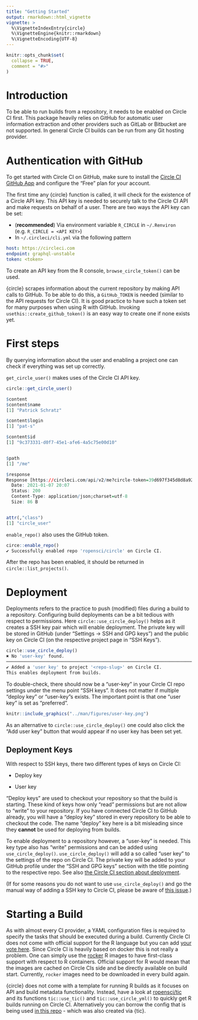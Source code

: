 ```yaml
---
title: "Getting Started"
output: rmarkdown::html_vignette
vignette: >
  %\VignetteIndexEntry{circle}
  %\VignetteEngine{knitr::rmarkdown}
  %\VignetteEncoding{UTF-8}
---
```


```r
knitr::opts_chunk$set(
  collapse = TRUE,
  comment = "#>"
)
```

# Introduction

To be able to run builds from a repository, it needs to be enabled on Circle CI first.
This package heavily relies on GitHub for automatic user information extraction and other providers such as GitLab or Bitbucket are not supported.
In general Circle CI builds can be run from any Git hosting provider.

# Authentication with GitHub

To get started with Circle CI on GitHub, make sure to install the [Circle CI GitHub App](https://GitHub.com/marketplace/circleci) and configure the "Free" plan for your account.

The first time any {circle} function is called, it will check for the existence of a Circle API key.
This API key is needed to securely talk to the Circle CI API and make requests on behalf of a user.
There are two ways the API key can be set:

  - (**recommended**) Via environment variable `R_CIRCLE` in `~/.Renviron` (e.g. `R_CIRCLE = <API KEY>`)
  - In `~/.circleci/cli.yml` via the following pattern

   ```yml
   host: https://circleci.com
   endpoint: graphql-unstable
   token: <token>
   ```

To create an API key from the R console, `browse_circle_token()` can be used.

{circle} scrapes information about the current repository by making API calls to GitHub.
To be able to do this, a `GitHub_TOKEN` is needed (similar to the API requests for Circle CI).
It is good practice to have such a token set for many purposes when using R with GitHub.
Invoking `usethis::create_github_token()` is an easy way to create one if none exists yet.

# First steps

By querying information about the user and enabling a project one can check if everything was set up correctly.

`get_circle_user()` makes uses of the Circle CI API key.


```r
circle::get_circle_user()

$content
$content$name
[1] "Patrick Schratz"

$content$login
[1] "pat-s"

$content$id
[1] "9c373331-d0f7-45e1-afe6-4a5c75e00d10"


$path
[1] "/me"

$response
Response [https://circleci.com/api/v2/me?circle-token=39d697f345d8d8a92ab07c333405d9b0092d116c]
  Date: 2021-01-07 20:07
  Status: 200
  Content-Type: application/json;charset=utf-8
  Size: 86 B


attr(,"class")
[1] "circle_user"
```

`enable_repo()` also uses the GitHub token.

```r
circe::enable_repo()
✔ Successfully enabled repo 'ropensci/circle' on Circle CI.
```

After the repo has been enabled, it should be returned in `circle::list_projects()`.

# Deployment

Deployments refers to the practice to push (modified) files during a build to a repository.
Configuring build deployments can be a bit tedious with respect to permissions.
Here `circle::use_circle_deploy()` helps as it creates a SSH key pair which will enable deployment.
The private key will be stored in GitHub (under "Settings -> SSH and GPG keys") and the public key on Circle CI (on the respective project page in "SSH Keys").

```r
circle::use_circle_deploy()
✖ No 'user-key' found.
──────────────────────────────────────────────────────────────────────────────────────────────────
✔ Added a 'user key' to project '<repo-slug>' on Circle CI.
This enables deployment from builds.
```

To double-check, there should now be a "user-key" in your Circle CI repo settings under the menu point "SSH keys".
It does not matter if multiple "deploy key" or "user-key"s exists.
The important point is that one "user key" is set as "preferred".

```r
knitr::include_graphics("../man/figures/user-key.png")
```

As an alternative to `circle::use_circle_deploy()` one could also click the "Add user key" button that would appear if no user key has been set yet.

## Deployment Keys

With respect to SSH keys, there two different types of keys on Circle CI:

- Deploy key

- User key

"Deploy keys" are used to checkout your repository so that the build is starting.
These kind of keys how only "read" permissions but are not allow to "write" to your repository.
If you have connected Circle CI to GitHub already, you will have a "deploy key" stored in every repository to be able to checkout the code.
The name "deploy" key here is a bit misleading since they **cannot** be used for deploying from builds.

To enable deployment to a repository however, a "user-key" is needed.
This key type also has "write" permissions and can be added using `use_circle_deploy()`.
`use_circle_deploy()` will add a so called "user key" to the settings of the repo on Circle CI.
The private key will be added to your GitHub profile under the "SSH and GPG keys" section with the title pointing to the respective repo.
See also [the Circle CI section about deployment](https://circleci.com/docs/deployment-integrations/).

(If for some reasons you do not want to use `use_circle_deploy()` and go the manual way of adding a SSH key to Circle CI, please be aware of [this issue](https://discuss.circleci.com/t/adding-ssh-keys-fails/7747).)

# Starting a Build

As with almost every CI provider, a YAML configuration files is required to specify the tasks that should be executed during a build.
Currently Circle CI does not come with official support for the R language but you can add [your vote here](https://ideas.circleci.com/images/p/add-official-support-for-r).
Since Circle CI is heavily based on docker this is not really a problem.
One can simply use the [rocker](https://github.com/rocker-org/rocker) R images to have first-class support with respect to R containers.
Official support for R would mean that the images are cached on Circle CIs side and be directly available on build start.
Currently, `rocker` images need to be downloaded in every build again.

{circle} does not come with a template for running R builds as it focuses on API and build metadata functionality.
Instead, have a look at [ropensci/tic](https://docs.ropensci.org/tic/) and its functions `tic::use_tic()` and `tic::use_circle_yml()` to quickly get R builds running on Circle CI.
Alternatively you can borrow the config that is being used [in this repo](https://github.com/ropensci/circle/blob/main/.circleci/config.yml) - which was also created via {tic}.
